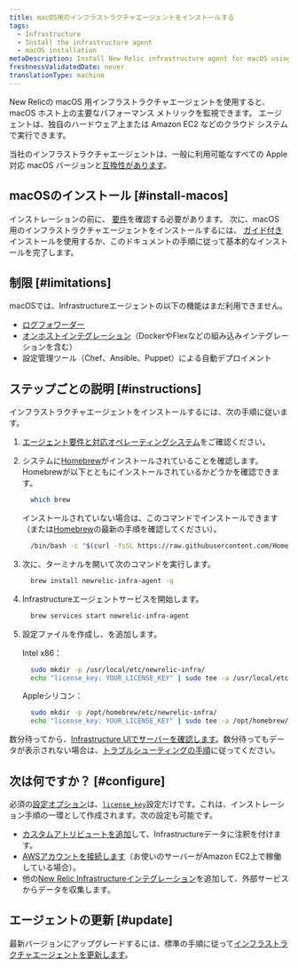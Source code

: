 ```yaml
---
title: macOS用のインフラストラクチャエージェントをインストールする
tags:
  - Infrastructure
  - Install the infrastructure agent
  - macOS installation
metaDescription: Install New Relic infrastructure agent for macOS using Homebrew.
freshnessValidatedDate: never
translationType: machine
---
```


New Relicの macOS 用インフラストラクチャエージェントを使用すると、macOS ホスト上の主要なパフォーマンス メトリックを監視できます。 エージェントは、独自のハードウェア上または Amazon EC2 などのクラウド システムで実行できます。

当社のインフラストラクチャエージェントは、一般に利用可能なすべての Apple 対応 macOS バージョンと[互換性があります](/docs/infrastructure/install-infrastructure-agent/get-started/requirements-infrastructure-agent)。

## macOSのインストール [#install-macos]

インストレーションの前に、 [要件](/docs/infrastructure/new-relic-infrastructure/getting-started/compatibility-requirements-new-relic-infrastructure)を確認する必要があります。 次に、macOS 用のインフラストラクチャエージェントをインストールするには、 [ガイド付き](/docs/full-stack-observability/observe-everything/get-started/new-relic-guided-install-overview/)インストールを使用するか、このドキュメントの手順に従って基本的なインストールを完了します。

## 制限 [#limitations]

macOSでは、Infrastructureエージェントの以下の機能はまだ利用できません。

* [ログフォワーダー](/docs/logs/enable-log-management-new-relic/enable-log-monitoring-new-relic/forward-your-logs-using-infrastructure-agent/)
* [オンホストインテグレーション](/docs/integrations/host-integrations/get-started/introduction-host-integrations/)（DockerやFlexなどの組み込みインテグレーションを含む）
* 設定管理ツール（Chef、Ansible、Puppet）による自動デプロイメント

## ステップごとの説明 [#instructions]

インフラストラクチャエージェントをインストールするには、次の手順に従います。

1. [エージェント要件と対応オペレーティングシステム](/docs/infrastructure/new-relic-infrastructure/getting-started/compatibility-requirements-new-relic-infrastructure)をご確認ください。

2. システムに[Homebrew](https://brew.sh/)がインストールされていることを確認します。Homebrewが以下とともにインストールされているかどうかを確認できます。

   ```bash
     which brew
   ```

   インストールされていない場合は、このコマンドでインストールできます（または[Homebrew](https://brew.sh/)の最新の手順を確認してください）。

   ```bash
     /bin/bash -c "$(curl -fsSL https://raw.githubusercontent.com/Homebrew/install/HEAD/install.sh)"
   ```

3. 次に、ターミナルを開いて次のコマンドを実行します。

   ```bash
     brew install newrelic-infra-agent -q
   ```

4. Infrastructureエージェントサービスを開始します。

   ```bash
     brew services start newrelic-infra-agent
   ```

5. 設定ファイルを作成し、<InlinePopover type="licenseKey"/>を追加します。

   Intel x86：

   ```bash
     sudo mkdir -p /usr/local/etc/newrelic-infra/
     echo "license_key: YOUR_LICENSE_KEY" | sudo tee -a /usr/local/etc/newrelic-infra/newrelic-infra.yml
   ```

   Appleシリコン：

   ```bash
     sudo mkdir -p /opt/homebrew/etc/newrelic-infra/
     echo "license_key: YOUR_LICENSE_KEY" | sudo tee -a /opt/homebrew/etc/newrelic-infra/newrelic-infra.yml
   ```

数分待ってから、[Infrastructure UIでサーバーを確認します](/docs/infrastructure/infrastructure-ui-pages/infra-ui-overview)。数分待ってもデータが表示されない場合は、[トラブルシューティングの手順](/docs/infrastructure/new-relic-infrastructure/troubleshooting/no-data-appears-infrastructure)に従ってください。

<InstallFeedback/>

## 次は何ですか？ [#configure]

必須の[設定オプション](/docs/infrastructure/install-configure-infrastructure/configuration/configure-infrastructure-agent)は、[`license_key`](/docs/Infrastructure-configure-your-agent#conf-license_key)設定だけです。これは、インストレーション手順の一環として作成されます。次の設定も可能です。

* [カスタムアトリビュートを追加](/docs/Infrastructure-configure-your-agent#conf-custom_attributes)して、Infrastructureデータに注釈を付けます。
* [AWSアカウントを接続します](/docs/infrastructure-amazon-aws-ec2-integration#connect)（お使いのサーバーがAmazon EC2上で稼働している場合）。
* 他の[New Relic Infrastructureインテグレーション](/docs/infrastructure/integrations-getting-started/getting-started/introduction-infrastructure-integrations)を追加して、外部サービスからデータを収集します。

## エージェントの更新 [#update]

最新バージョンにアップグレードするには、標準の手順に従って[インフラストラクチャエージェントを更新します](/docs/infrastructure/new-relic-infrastructure/installation/update-infrastructure-agent)。
